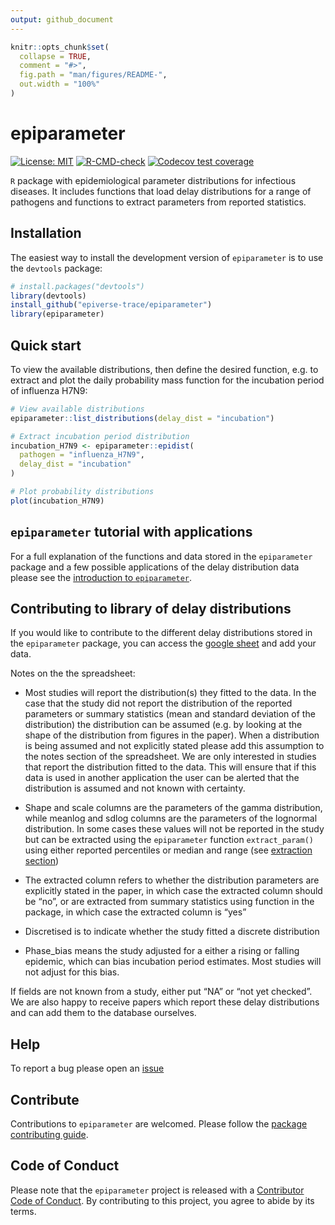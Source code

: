 ```yaml
---
output: github_document
---
```


<!-- README.md is generated from README.Rmd. Please edit that file -->

```r
knitr::opts_chunk$set(
  collapse = TRUE,
  comment = "#>",
  fig.path = "man/figures/README-",
  out.width = "100%"
)
```

# epiparameter

<!-- badges: start -->
[![License: MIT](https://img.shields.io/badge/License-MIT-yellow.svg)](https://opensource.org/licenses/MIT)
[![R-CMD-check](https://github.com/epiverse-trace/epiparameter/actions/workflows/R-CMD-check.yaml/badge.svg)](https://github.com/epiverse-trace/epiparameter/actions/workflows/R-CMD-check.yaml)
[![Codecov test coverage](https://codecov.io/gh/epiverse-trace/epiparameter/branch/main/graph/badge.svg)](https://app.codecov.io/gh/epiverse-trace/epiparameter?branch=main)
<!-- badges: end -->

`R` package with epidemiological parameter distributions for infectious diseases. It includes functions that load delay distributions for a range of pathogens and functions to extract parameters from reported statistics.

## Installation

The easiest way to install the development version of `epiparameter` is to use the `devtools` package:

``` r
# install.packages("devtools")
library(devtools)
install_github("epiverse-trace/epiparameter")
library(epiparameter)
```

## Quick start

To view the available distributions, then define the desired function, e.g. to extract and plot the daily probability mass function for the incubation period of influenza H7N9:

```r
# View available distributions
epiparameter::list_distributions(delay_dist = "incubation")

# Extract incubation period distribution
incubation_H7N9 <- epiparameter::epidist(
  pathogen = "influenza_H7N9", 
  delay_dist = "incubation"
)

# Plot probability distributions
plot(incubation_H7N9)
```

## `epiparameter` tutorial with applications

For a full explanation of the functions and data stored in the `epiparameter` package and a few possible applications of the delay distribution data please see the [introduction to `epiparameter`](https://epiverse-trace.github.io/epiparameter/articles/epiparameter.html).

## Contributing to library of delay distributions

If you would like to contribute to the different delay distributions stored in the `epiparameter` package, you can access the [google sheet](https://docs.google.com/spreadsheets/d/1VzC8NFHSQYPKsiDnxA7gDsm4cVr79outKQZJP8cC7Ro/edit?usp=sharing) and add your data.

Notes on the the spreadsheet:

- Most studies will report the distribution(s) they fitted to the data. In the case that the study did not report the distribution of the reported parameters or summary statistics (mean and standard deviation of the distribution) the distribution can be assumed (e.g. by looking at the shape of the distribution from figures in the paper). When a distribution is being assumed and not explicitly stated please add this assumption to the notes section of the spreadsheet.  We are only interested in studies that report the distribution fitted to the data. This will ensure that if this data is used in another application the user can be alerted that the distribution is assumed and not known with certainty.

-   Shape and scale columns are the parameters of the gamma distribution, while meanlog and sdlog columns are the parameters of the lognormal distribution. In some cases these values will not be reported in the study but can be extracted using the `epiparameter` function `extract_param()` using either reported percentiles or median and range (see [extraction section](#extraction))

-   The extracted column refers to whether the distribution parameters are explicitly stated in the paper, in which case the extracted column should be "no", or are extracted from summary statistics using function in the package, in which case the extracted column is "yes"

-   Discretised is to indicate whether the study fitted a discrete distribution

-   Phase_bias means the study adjusted for a either a rising or falling epidemic, which can bias incubation period estimates. Most studies will not adjust for this bias.

If fields are not known from a study, either put "NA" or "not yet checked". We are also happy to receive papers which report these delay distributions and can add them to the database ourselves.

## Help 

To report a bug please open an [issue](https://github.com/epiverse-trace/epiparameter/issues/new/choose)

## Contribute 

Contributions to `epiparameter` are welcomed. Please follow the [package contributing guide](https://github.com/epiverse-trace/epiparameter/blob/main/.github/CONTRIBUTING.md).

## Code of Conduct

Please note that the `epiparameter` project is released with a [Contributor Code of Conduct](https://contributor-covenant.org/version/2/0/CODE_OF_CONDUCT.html). By contributing to this project, you agree to abide by its terms.
